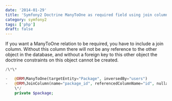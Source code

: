 ```yaml
---
date: '2014-01-29'
title: 'Symfony2 Doctrine ManyToOne as required field using join column'
category: symfony2
tags: ['php']
draft: false
---
```


If you want a ManyToOne relation to be required, you have to include a join column. Without this column there will not be any reference to the other object in the database, and without a foreign key to this other object the doctrine constraints on this object cannot be created.

```php
/\*\*

-   @ORM\ManyToOne(targetEntity="Package", inversedBy="users")
-   @ORM\JoinColumn(name="package_id", referencedColumnName="id", nullable=false)
    \*/
    private $package;
```
